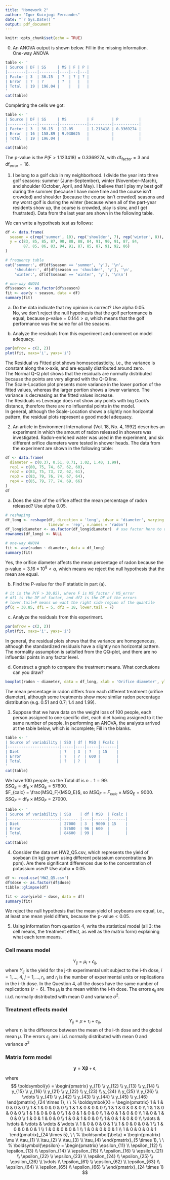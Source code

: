 ```yaml
---
title: "Homework 2"
author: "Igor Kuivjogi Fernandes"
date: "`r Sys.Date()`"
output: pdf_document
---
```


```r
knitr::opts_chunk$set(echo = TRUE)
```

0. An ANOVA output is shown below. Fill in the missing information.       
One-way ANOVA      
```r
table <- '
| Source | DF | SS     | MS | F | P |
|--------|----|--------|----|---|---|
| Factor | 3  | 36.15  | ?  | ? | ? |
| Error  | ?  | ?      | ?  |   |   |
| Total  | 19 | 196.04 |    |   |   |
'
cat(table)
```

Completing the cells we got:   
```r
table <- '
| Source | DF | SS     | MS         | F        | P         |
|--------|----|--------|------------|----------|-----------|
| Factor | 3  | 36.15  | 12.05      | 1.213418 | 0.3369274 |
| Error  | 16 | 158.89 | 9.930625   |          |           |
| Total  | 19 | 196.04 |            |          |           |
'
cat(table)
```
The p-value is the $P(F > 1.123418) = 0.3369274$, with $\text{df}_\text{factor} = 3$ and $\text{df}_\text{error} = 16$.

1. I belong to a golf club in my neighborhood. I divide the year into three golf seasons: summer (June–September), winter (November–March), and shoulder (October, April, and May). I believe that I play my best golf during the summer (because I have more time and the course isn’t crowded) and shoulder (because the course isn’t crowded) seasons and my worst golf is during the winter (because when all of the part-year residents show up, the course is crowded, play is slow, and I get frustrated). Data from the last year are shown in the following table.   

We can write a hypothesis test as follows:       
\begin{align*}
& H_0: \text{the golf performance in the seasons are equal} \\
& H_1: \text{at least one golf performance differs}
\end{align*}
```r
df <- data.frame(
  season = c(rep('summer', 10), rep('shoulder', 7), rep('winter', 8)),
  y = c(83, 85, 85, 87, 90, 88, 88, 84, 91, 90, 91, 87, 84,
        87, 85, 86, 83, 94, 91, 87, 85, 87, 91, 92, 86)
)

# frequency table
cat('summer:', df[df$season == 'summer', 'y'], '\n',
    'shoulder:', df[df$season == 'shoulder', 'y'], '\n',
    'winter:', df[df$season == 'winter', 'y'], '\n\n')

# one-way ANOVA
df$season <- as.factor(df$season)
fit <- aov(y ~ season, data = df)
summary(fit)
```

a) Do the data indicate that my opinion is correct? Use alpha 0.05.   
No, we don't reject the null hypothesis that the golf performance is equal, because $\text{p-value} = 0.144 > \alpha$, which means that the golf performance was the same for all the seasons.    

b) Analyze the residuals from this experiment and comment on model adequacy.
```r
par(mfrow = c(2, 2))
plot(fit, xaxs='i', yaxs='i')
```

The Residual vs Fitted plot shows homoscedasticity, i.e., the variance is constant along the x-axis, and are equally distributed around zero.   
The Normal Q-Q plot shows that the residuals are normally distributed because the points are very aligned with the Q-Q line.    
The Scale-Location plot presents more variance in the lower portion of the fitted values, whereas the larger portion shows a lower variance. The variance is decreasing as the fitted values increase.   
The Residuals vs Leverage does not show any points with big Cook's distance, therefore there are no influential points in the model.  
In general, although the Scale-Location shows a slightly non horizontal pattern, the residual plots represent a good model adequacy.   

2. An article in Environment International (Vol. 18, No. 4, 1992) describes an experiment in which the amount of radon released in showers was investigated. Radon-enriched water was used in the experiment, and six different orifice diameters were tested in shower heads. The data from the experiment are shown in the following table: 
```r
df <- data.frame(
  diameter = c(0.37, 0.51, 0.71, 1.02, 1.40, 1.99),
  rep1 = c(80, 75, 74, 67, 62, 60),
  rep2 = c(83, 75, 73, 72, 62, 61),
  rep3 = c(83, 79, 76, 74, 67, 64),
  rep4 = c(85, 79, 77, 74, 69, 66)
)
df
```

a) Does the size of the orifice affect the mean percentage of radon released? Use alpha 0.05.      
```r
# reshaping
df_long <- reshape(df, direction = 'long', idvar = 'diameter', varying = list(2:5), 
                   timevar = 'rep', v.names = 'radon')
df_long$diameter <- as.factor(df_long$diameter)  # use factor here to obtain 5 df!
rownames(df_long) <- NULL

# one-way ANOVA
fit <- aov(radon ~ diameter, data = df_long)
summary(fit)
```
Yes, the orifice diameter affects the mean percentage of radon because the $\text{p-value} = 3.16 \times 10^8 < \alpha$, which means we reject the null hypothesis that the mean are equal.   

b) Find the P-value for the F statistic in part (a).   
```r
# it is the P(F > 30.85), where F is MS_factor / MS_error
# df1 is the DF of factor, and df2 is the DF of the errors
# lower.tail=F means we want the right side region of the quantile
pf(q = 30.85, df1 = 5, df2 = 18, lower.tail = F) 
```

c) Analyze the residuals from this experiment.   
```r
par(mfrow = c(2, 2))
plot(fit, xaxs='i', yaxs='i')
```
In general, the residual plots shows that the variance are homogeneous, although the standardized residuals have a slightly non horizontal pattern. The normality assumption is satisfied from the QQ-plot, and there are no influential points in any factor level.   

d) Construct a graph to compare the treatment means. What conclusions can you draw?   
```r
boxplot(radon ~ diameter, data = df_long, xlab = 'Orifice diameter', ylab = 'Radon (%)')
```
The mean percentage in radon differs from each different treatment (orifice diameter), although some treatments show more similar radon percentage distribution (e.g. 0.51 and 0.7; 1.4 and 1.99).

3. Suppose that we have data on the weight loss of 100 people, each person assigned to one specific diet, each diet having assigned to it the same number of people. In performing an ANOVA, the analysts arrived at the table below, which is incomplete; Fill in the blanks.
```r
table <- '
| Source of variability | SSQ | df | MSQ | Fcalc |
|-----------------------|-----|----|-----|-------|
| Diet                  | ?   | 3  | ?   | 15    |
| Error                 | ?   | ?  | 600 |       |
| Total                 | ?   | ?  |     |       |
'
cat(table)
```

We have $100$ people, so the Total $\text{df}$ is $n - 1 = 99$.    
$SSQ_E = \text{df}_E \times MSQ_E = 57600$.   
$F_{calc} = \frac{MSQ_F}{MSQ_E}$, so $MSQ_F = F_{calc} \times MSQ_E = 9000$.    
$SSQ_F = \text{df}_F \times MSQ_F = 27000$.   
```r
table <- '
| Source of variability | SSQ    | df | MSQ  | Fcalc |
|-----------------------|------- |----|------|-------|
| Diet                  | 27000  | 3  | 9000 | 15    |
| Error                 | 57600  | 96 | 600  |       |
| Total                 | 84600  | 99 |      |       |
'
cat(table)
```

4. Consider the data set HW2_Q5.csv, which represents the yield of soybean (in kg) grown using different potassium concentrations (in ppm). Are there significant differences due to the concentration of potassium used? Use alpha = 0.05.    
```r
df <- read.csv('HW2_Q5.csv')
df$dose <- as.factor(df$dose)
tibble::glimpse(df)
```

```r
fit <- aov(yield ~ dose, data = df)
summary(fit)
```
We reject the null hypothesis that the mean yield of soybeans are equal, i.e., at least one mean yield differs, because the $\text{p-value} < 0.05$.   

5. Using information from question 4, write the statistical model (all 3: the cell means, the treatment effect, as well as the matrix form) explaining what each term means.    

### Cell means model    
$$
Y_{ij} = \mu_i + \epsilon_{ij},
$$
where $Y_{ij}$ is the yield for the j-th experimental unit subject to the i-th dose, $i = 1, \dots, 4$, $j = 1, \dots, r_i$, and $r_i$ is the number of experimental units or replications in the i-th dose. In the Question 4, all the doses have the same number of replications ($r = 6$). The $\mu_i$ is the mean within the i-th dose. The errors $\epsilon_{ij}$ are i.i.d. normally distributed with mean $0$ and variance $\sigma^2$.    

### Treatment effects model
$$
Y_{ij} = \mu + \tau_i + \varepsilon_{ij},
$$
where $\tau_i$ is the difference between the mean of the i-th dose and the global mean $\mu$. The errors $\epsilon_{ij}$ are i.i.d. normally distributed with mean $0$ and variance $\sigma^2$

### Matrix form model
$$
\boldsymbol{y} = \boldsymbol{X} \boldsymbol{\beta} + \boldsymbol{\epsilon},
$$

where
$$
\boldsymbol{y} = \begin{pmatrix}
y_{11} \\
y_{12} \\
y_{13} \\
y_{14} \\
y_{15} \\
y_{16} \\
y_{21} \\
y_{22} \\
y_{23} \\
y_{24} \\
y_{25} \\
y_{26} \\
\vdots \\
y_{41} \\
y_{42} \\
y_{43} \\
y_{44} \\
y_{45} \\
y_{46} 
\end{pmatrix}_{24 \times 1}, \ \ 
%
\boldsymbol{X} = 
\begin{pmatrix}
1 & 1 & 0 & 0 & 0  \\
1 & 1 & 0 & 0 & 0  \\
1 & 1 & 0 & 0 & 0  \\
1 & 1 & 0 & 0 & 0  \\
1 & 1 & 0 & 0 & 0  \\
1 & 1 & 0 & 0 & 0  \\
1 & 0 & 1 & 0 & 0  \\
1 & 0 & 1 & 0 & 0  \\
1 & 0 & 1 & 0 & 0  \\
1 & 0 & 1 & 0 & 0  \\
1 & 0 & 1 & 0 & 0  \\
1 & 0 & 1 & 0 & 0  \\
\vdots & \vdots & \vdots & \vdots & \vdots \\
1 & 0 & 0 & 0 & 1  \\
1 & 0 & 0 & 0 & 1  \\
1 & 0 & 0 & 0 & 1  \\
1 & 0 & 0 & 0 & 1  \\
1 & 0 & 0 & 0 & 1  \\
1 & 0 & 0 & 0 & 1  
\end{pmatrix}_{24 \times 5}, \ \
%
\boldsymbol{\beta} = \begin{pmatrix}
\mu \\
\tau_{1} \\
\tau_{2} \\
\tau_{3} \\
\tau_{4} 
\end{pmatrix}_{5 \times 1}, \ \
%
\boldsymbol{\epsilon} = \begin{pmatrix}
\epsilon_{11} \\
\epsilon_{12} \\
\epsilon_{13} \\
\epsilon_{14} \\
\epsilon_{15} \\
\epsilon_{16} \\
\epsilon_{21} \\
\epsilon_{22} \\
\epsilon_{23} \\
\epsilon_{24} \\
\epsilon_{25} \\
\epsilon_{26} \\
\vdots \\
\epsilon_{61} \\
\epsilon_{62} \\
\epsilon_{63} \\
\epsilon_{64} \\
\epsilon_{65} \\
\epsilon_{66} \\
\end{pmatrix}_{24 \times 1}
$$


